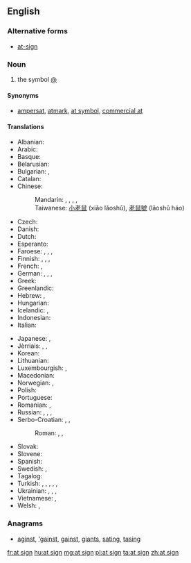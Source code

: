 ==English==

===Alternative forms===
* [[at-sign]]

===Noun===
{{en-noun|head=[[at]] [[sign]]}}

# the symbol [[@]]

====Synonyms====
* {{sense|symbol @}} [[ampersat]], [[atmark]], [[at symbol]], [[commercial at]]

====Translations====
{{trans-top|name of the symbol @}}
* Albanian: {{t-|sq|në-shenjë}}
* Arabic: {{t-|ar|آت|tr='aat}}
* Basque: {{t-|eu|a bildua}}
* Belarusian: {{t-|be|сьлімак|m|sc=Cyrl}}
* Bulgarian: {{t-|bg|маймунско а|n|tr=majmunsko a|sc=Cyrl}}, {{t+|bg|кльомба|f|tr=kljomba|sc=Cyrl}}
* Catalan: {{t-|ca|arrova|f}}
* Chinese:
*: Mandarin: {{t|cmn|圈 a|tr=quān ēi|sc=Hani}}, {{t|cmn|花 a|tr=huā ēi|sc=Hani}}, {{qualifier|Taiwan}} {{t|cmn|小老鼠|tr=xiǎo lǎoshǔ|sc=Hani}}, {{t|cmn|老鼠號|sc=Hani}}, {{t|cmn|老鼠号|tr=lǎoshǔ-hào|sc=Hani}}
*: Taiwanese: [[小老鼠]] (xiǎo lǎoshǔ), [[老鼠號]] (lǎoshǔ háo)
* Czech: {{t+|cs|zavináč|m}}
* Danish: {{t-|da|snabel-a}}
* Dutch: {{t+|nl|apenstaartje|n}}
* Esperanto: {{t+|eo|heliko}}
* Faroese: {{t-|fo|kurla}}, {{t-|fo|hjá}}, {{t-|fo|tranta}}, {{t-|fo|snápila}}
* Finnish: {{t-|fi|at-merkki}}, {{t-|fi|ät-merkki}}, {{t-|fi|kissanhäntä}}, {{t+|fi|miukumauku}}
* French: {{t+|fr|arobase|f}}, {{qualifier|rare}} {{t+|fr|arrobe|f}}
* German: {{t+|de|Klammeraffe|f}}, {{t-|de|at-Zeichen|n}}, {{t+|de|at}}, {{qualifier|Switzerland}} {{t-|de|Affeschwanz|m}}
* Greek: {{t+|el|παπάκι|n|tr=papáki}}
* Greenlandic: {{t-|kl|aajusaq}}
* Hebrew: {{t+|he|שטרודל|m|tr=shtrudel}}, {{t+|he|כרוכית|m|tr=krukhit}}
* Hungarian: {{t+|hu|kukac}}
* Icelandic: {{t-|is|at merkið}}, {{t+|is|hjá}}
* Indonesian: {{t-|id|a bundar}}
* Italian: {{t+|it|chiocciola}}
{{trans-mid}}
* Japanese: {{t-|ja|アットマーク|tr=atto māku}}, {{t-|ja|単価記号|tr=たんかきごう, tanka kigō}}
* Jèrriais: {{tø|roa-jer|à|m}}, {{tø|roa-jer|colînmachon|m}}, {{tø|roa-jer|siez|m}}
* Korean: {{t-|ko|골뱅이|tr=golbaeng-i|sc=Hang}}
* Lithuanian: {{t+|lt|eta}}
* Luxembourgish: {{t-|lb|Afeschwanz|m}}, {{t-|lb|At-Zeechen}}
* Macedonian: {{t-|mk|мајмунче|n|tr=májmunče}}
* Norwegian: {{t-|no|krøllalfa}}, {{t-|no|alfakrøll}}
* Polish: {{t+|pl|małpa|f}}
* Portuguese: {{t+|pt|arroba|f}}
* Romanian: {{t-|ro|coadă de maimuță|f}}, {{t-|ro|a-rond}}
* Russian: {{qualifier|official}} {{t-|ru|коммерческое «at»|n|tr=kommérčeskoje "et"}}, {{t+|ru|собака|f|tr=sobáka}}, {{t+|ru|собачка|f|tr=sobáčka}}, {{t+|ru|эт|n|tr=et}}
* Serbo-Croatian: {{t-|sh|мајмун|m}}, {{t-|sh|лудо А}}, {{t-|sh|манки}}
*: Roman: {{t-|sh|majmun|m}}, {{t-|sh|ludo A}}, {{t-|sh|manki}}
* Slovak: {{t-|sk|zavináč|m}}
* Slovene: {{t-|sl|afna|f}}
* Spanish: {{t+|es|arroba|f}}
* Swedish: {{t+|sv|snabel-a|n}}, {{t+|sv|kanelbulle|c}}
* Tagalog: {{t-|tl|utong}}
* Turkish: {{t-|tr|güzel a}}, {{t-|tr|özel a}}, {{t+|tr|salyangoz}}, {{t+|tr|koç}}, {{t-|tr|kuyruklu a}}, {{t-|tr|çengelli a}}
* Ukrainian: {{t-|uk|вухо|n|tr=vuxo|sc=Cyrl}}, {{t-|uk|слимачок|m|tr=slymačok|sc=Cyrl}}, {{t-|uk|равлик|m|tr=ravlyk|sc=Cyrl}}, {{t-|uk|песик|m|tr=pesyk|sc=Cyrl}}
* Vietnamese: {{qualifier|North}} {{t-|vi|a còng}}, {{qualifier|South}} {{t-|vi|a móc}}
* Welsh: {{t-|cy|malwen}}, {{t-|cy|malwoden}}
{{trans-bottom}}

===Anagrams===
* [[aginst#English|aginst]], [['gainst#English|'gainst]], [[gainst#English|gainst]], [[giants#English|giants]], [[sating#English|sating]], [[tasing#English|tasing]]

[[fr:at sign]]
[[hu:at sign]]
[[mg:at sign]]
[[pl:at sign]]
[[ta:at sign]]
[[zh:at sign]]